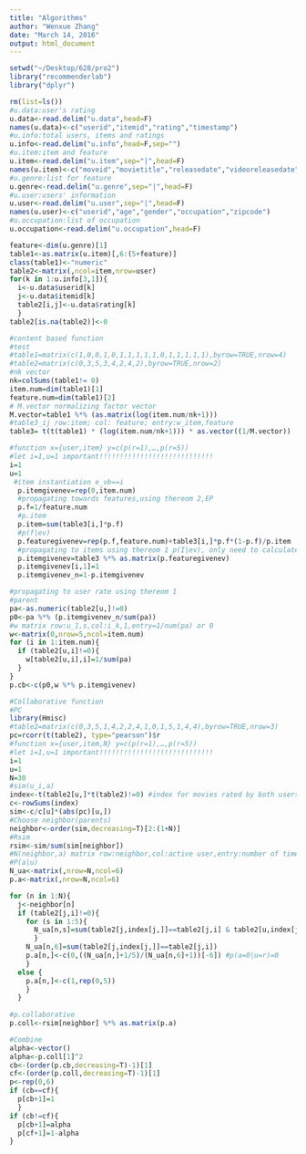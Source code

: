 ```yaml
---
title: "Algorithms"
author: "Wenxue Zhang"
date: "March 14, 2016"
output: html_document
---
```


```r
setwd("~/Desktop/628/pro2")
library("recommenderlab")
library("dplyr")

rm(list=ls())
#u.data:user's rating
u.data<-read.delim("u.data",head=F)
names(u.data)<-c("userid","itemid","rating","timestamp")
#u.info:total users, items and ratings
u.info<-read.delim("u.info",head=F,sep="")
#u.item:item and feature
u.item<-read.delim("u.item",sep="|",head=F)
names(u.item)<-c("moveid","movietitle","releasedate","videoreleasedate","IMDbURL","unknown","Action","Adventure","Animation","Children's","Comedy","Crime","Documentary","Drama","Fantasy","Film-Noir","Horror","Musical","Mystery","Romance","Sci-Fi","Thriller","War","Western")
#u.genre:list for feature
u.genre<-read.delim("u.genre",sep="|",head=F)
#u.user:users' information
u.user<-read.delim("u.user",sep="|",head=F)
names(u.user)<-c("userid","age","gender","occupation","zipcode")
#u.occupation:list of occupation
u.occupation<-read.delim("u.occupation",head=F)

feature<-dim(u.genre)[1]
table1<-as.matrix(u.item)[,6:(5+feature)]
class(table1)<-"numeric"
table2<-matrix(,ncol=item,nrow=user)
for(k in 1:u.info[3,1]){
  i<-u.data$userid[k]
  j<-u.data$itemid[k]
  table2[i,j]<-u.data$rating[k]
  }
table2[is.na(table2)]<-0

#content based function
#test
#table1=matrix(c(1,0,0,1,0,1,1,1,1,1,0,1,1,1,1,1),byrow=TRUE,nrow=4)
#table2=matrix(c(0,3,5,3,4,2,4,2),byrow=TRUE,nrow=2)
#nk vector
nk=colSums(table1!= 0)
item.num=dim(table1)[1]
feature.num=dim(table1)[2]
# M.vector normalizing factor vector
M.vector=table1 %*% (as.matrix(log(item.num/nk+1)))
#table3_ij row:item; col: feature; entry:w_item,feature
table3= t(t(table1) * (log(item.num/nk+1))) * as.vector((1/M.vector))

#function x={user,item} y=c(p(r=1),…,p(r=5))
#let i=1,u=1 important!!!!!!!!!!!!!!!!!!!!!!!!!!!!
i=1
u=1
 #item instantiation e_vb==i
  p.itemgivenev=rep(0,item.num)
  #propagating towards features,using thereom 2,EP
  p.f=1/feature.num
  #p.item
  p.item=sum(table3[i,]*p.f)
  #p(f|ev)
  p.featuregivenev=rep(p.f,feature.num)+table3[i,]*p.f*(1-p.f)/p.item
  #propagating to items using thereom 1 p(I|ev), only need to calculate items user u has rated
  p.itemgivenev=table3 %*% as.matrix(p.featuregivenev)
  p.itemgivenev[i,1]=1
  p.itemgivenev_n=1-p.itemgivenev

#propagating to user rate using thereom 1
#parent
pa<-as.numeric(table2[u,]!=0)
p0<-pa %*% (p.itemgivenev_n/sum(pa))
#w matrix row:u_1,s,col:i_k,1,entry=1/num(pa) or 0
w<-matrix(0,nrow=5,ncol=item.num)
for (i in 1:item.num){
  if (table2[u,i]!=0){
    w[table2[u,i],i]=1/sum(pa)
  }
}
p.cb<-c(p0,w %*% p.itemgivenev)

#Collaborative function
#PC
library(Hmisc)
#table2=matrix(c(0,3,5,1,4,2,2,4,1,0,1,5,1,4,4),byrow=TRUE,nrow=3)
pc=rcorr(t(table2), type="pearson")$r
#function x={user,item,N} y=c(p(r=1),…,p(r=5))
#let i=1,u=1 important!!!!!!!!!!!!!!!!!!!!!!!!!!!!
i=1
u=1
N=30
#sim(u_i,a)
index<-t(table2[u,]*t(table2)!=0) #index for movies rated by both users
c<-rowSums(index)
sim<-c/c[u]*(abs(pc)[u,])
#Choose neighbor(parents)
neighbor<-order(sim,decreasing=T)[2:(1+N)]
#Rsim
rsim<-sim/sum(sim[neighbor])
#N(neighbor,a) matrix row:neighbor,col:active user,entry:number of times
#P(a|u)
N_ua<-matrix(,nrow=N,ncol=6)
p.a<-matrix(,nrow=N,ncol=6)

for (n in 1:N){
  j<-neighbor[n]
  if (table2[j,i]!=0){
    for (s in 1:5){
      N_ua[n,s]=sum(table2[j,index[j,]]==table2[j,i] & table2[u,index[j,]]==s)
      }
    N_ua[n,6]=sum(table2[j,index[j,]]==table2[j,i])
    p.a[n,]<-c(0,((N_ua[n,]+1/5)/(N_ua[n,6]+1))[-6]) #p(a=0|u=r)=0
    }
  else {
    p.a[n,]<-c(1,rep(0,5))
    }
  }
  
#p.collaborative
p.coll<-rsim[neighbor] %*% as.matrix(p.a)

#Combine
alpha<-vector()
alpha<-p.coll[1]^2
cb<-(order(p.cb,decreasing=T)-1)[1]
cf<-(order(p.coll,decreasing=T)-1)[1]
p<-rep(0,6)
if (cb==cf){
  p[cb+1]=1
  }
if (cb!=cf){
  p[cb+1]=alpha
  p[cf+1]=1-alpha
}

```

